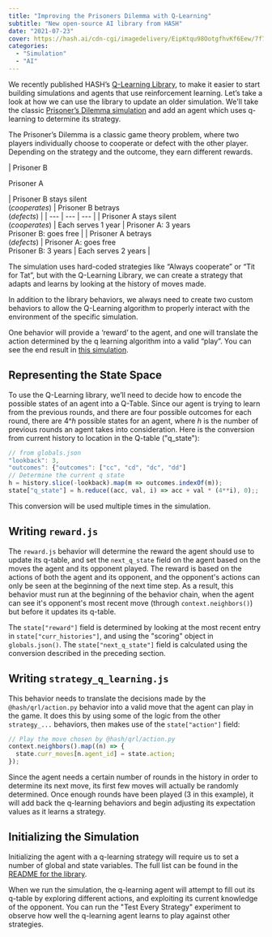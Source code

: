 ```yaml
---
title: "Improving the Prisoners Dilemma with Q-Learning"
subtitle: "New open-source AI library from HASH"
date: "2021-07-23"
cover: https://hash.ai/cdn-cgi/imagedelivery/EipKtqu98OotgfhvKf6Eew/7f77fa85-736f-4a69-c56a-c6cef769e400/public
categories:
  - "Simulation"
  - "AI"
---
```


We recently published HASH’s [Q-Learning Library](https://simulation.hash.ai/@hash/qrl), to make it easier to start building simulations and agents that use reinforcement learning. Let’s take a look at how we can use the library to update an older simulation. We'll take the classic [Prisoner’s Dilemma simulation](https://simulation.hash.ai/@hash/prisoners-dilemma) and add an agent which uses q-learning to determine its strategy.

The Prisoner’s Dilemma is a classic game theory problem, where two players individually choose to cooperate or defect with the other player. Depending on the strategy and the outcome, they earn different rewards.

|
Prisoner B

Prisoner A

| Prisoner B stays silent  
(_cooperates_) | Prisoner B betrays  
(_defects_) |
| --- | --- | --- |
| Prisoner A stays silent  
(_cooperates_) | Each serves 1 year | Prisoner A: 3 years  
Prisoner B: goes free |
| Prisoner A betrays  
(_defects_) | Prisoner A: goes free  
Prisoner B: 3 years | Each serves 2 years |

The simulation uses hard-coded strategies like “Always cooperate” or “Tit for Tat”, but with the Q-Learning Library, we can create a strategy that adapts and learns by looking at the history of moves made.

In addition to the library behaviors, we always need to create two custom behaviors to allow the Q-Learning algorithm to properly interact with the environment of the specific simulation.

One behavior will provide a ‘reward’ to the agent, and one will translate the action determined by the q learning algorithm into a valid “play”. You can see the end result in [this simulation](https://simulation.hash.ai/@hash/prisoners-dilemma-with-q-learning).

## Representing the State Space

To use the Q-Learning library, we’ll need to decide how to encode the possible states of an agent into a Q-Table. Since our agent is trying to learn from the previous rounds, and there are four possible outcomes for each round, there are 4^_h_ possible states for an agent, where _h_ is the number of previous rounds an agent takes into consideration. Here is the conversion from current history to location in the Q-table ("q_state"):

```javascript
// from globals.json
"lookback": 3,
"outcomes": {"outcomes": ["cc", "cd", "dc", "dd"]
// Determine the current q state
h = history.slice(-lookback).map(m => outcomes.indexOf(m));
state["q_state"] = h.reduce((acc, val, i) => acc + val * (4**i), 0);;
```

This conversion will be used multiple times in the simulation.

## Writing `reward.js`

The `reward.js` behavior will determine the reward the agent should use to update its q-table, and set the `next_q_state` field on the agent based on the moves the agent and its opponent played. The reward is based on the actions of both the agent and its opponent, and the opponent's actions can only be seen at the beginning of the next time step. As a result, this behavior must run at the beginning of the behavior chain, when the agent can see it's opponent's most recent move (through `context.neighbors()`) but before it updates its q-table.

The `state["reward"]` field is determined by looking at the most recent entry in `state["curr_histories"]`, and using the "scoring" object in `globals.json()`. The `state["next_q_state"]` field is calculated using the conversion described in the preceding section.

## Writing `strategy_q_learning.js`

This behavior needs to translate the decisions made by the `@hash/qrl/action.py` behavior into a valid move that the agent can play in the game. It does this by using some of the logic from the other `strategy_...` behaviors, then makes use of the `state["action"]` field:

```javascript
// Play the move chosen by @hash/qrl/action.py
context.neighbors().map((n) => {
  state.curr_moves[n.agent_id] = state.action;
});
```

Since the agent needs a certain number of rounds in the history in order to determine its next move, its first few moves will actually be randomly determined. Once enough rounds have been played (3 in this example), it will add back the q-learning behaviors and begin adjusting its expectation values as it learns a strategy.

## Initializing the Simulation

Initializing the agent with a q-learning strategy will require us to set a number of global and state variables. The full list can be found in the [README for the library](https://simulation.hash.ai/@hash/qrl).

When we run the simulation, the q-learning agent will attempt to fill out its q-table by exploring different actions, and exploiting its current knowledge of the opponent. You can run the "Test Every Strategy" experiment to observe how well the q-learning agent learns to play against other strategies.
